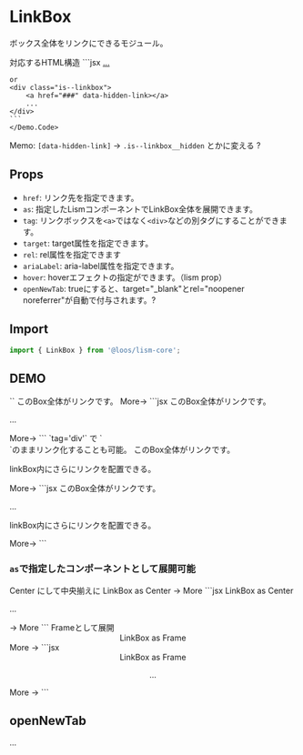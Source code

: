 

# LinkBox

ボックス全体をリンクにできるモジュール。

<Demo>
	<Demo.Title>対応するHTML構造</Demo.Title>
	<Demo.Code>
	```jsx
	<a href="###" class="is--linkbox">...</a>

	or
	<div class="is--linkbox">
		<a href="###" data-hidden-link></a>
		...
	</div>
	```
	</Demo.Code>
</Demo>

Memo: `[data-hidden-link]` → `.is--linkbox__hidden` とかに変える ?


## Props

- `href`: リンク先を指定できます。
- `as`: 指定したLismコンポーネントでLinkBox全体を展開できます。
- `tag`: リンクボックスを`<a>`ではなく`<div>`などの別タグにすることができます。
- `target`: target属性を指定できます。
- `rel`: rel属性を指定できます
- `ariaLabel`: aria-label属性を指定できます。
- `hover`: hoverエフェクトの指定ができます。（lism prop）
- `openNewTab`: trueにすると、target="_blank"とrel="noopener noreferrer"が自動で付与されます。?


## Import

```js
import { LinkBox } from '@loos/lism-core';
```

## DEMO

<Demo>
	<Demo.Title>
		`<LinkBox>`
	</Demo.Title>
	<Demo.Preview resize p={10}>
		<LinkBox href="#boxlink01" isFlow='s' p='box' bgc="pale">
			<Text fz="l">このBox全体がリンクです。</Text>
			<DammyText length="l" />
			<Text fz='s' ta="right" mbs={10}>More→</Text>
		</LinkBox>
	</Demo.Preview>
	<Demo.Code p={30}>
		```jsx
		<LinkBox href="#boxlink01" isFlow='s' p='box' bgc="pale">
			<Text fz="l">このBox全体がリンクです。</Text>
			<p>...</p>
			<Text fz='s' ta="right" mbs={10}>More→</Text>
		</LinkBox>
		```
	</Demo.Code>
</Demo>


<Demo>
	<Demo.Title>
		`tag='div'` で `<div>`のままリンク化することも可能。
	</Demo.Title>
	<Demo.Preview resize p={10}>
		<LinkBox tag='div' href="#boxlink02" isFlow='s' p='box' bgc="pale">
			<Text fz="l">このBox全体がリンクです。</Text>
			<DammyText length="l" />
			<p><Link href="#inner-link">linkBox内にさらにリンク</Link>を配置できる。</p>
			<Text fz='s' ta="right" mbs={10}>More→</Text>
		</LinkBox>
	</Demo.Preview>
	<Demo.Code p={20}>
		```jsx
		<LinkBox tag='div' href="#boxlink02" isFlow='s' p='box' bgc="pale">
			<Text fz="l">このBox全体がリンクです。</Text>
			<p>...</p>
			<p><Link href="#inner-link">linkBox内にさらにリンク</Link>を配置できる。</p>
			<Text fz='s' ta="right" mbs={10}>More→</Text>
		</LinkBox>
		```
	</Demo.Code>
</Demo>


### `as`で指定したコンポーネントとして展開可能

<Demo>
	<Demo.Title>
		Center にして中央揃えに
	</Demo.Title>
	<Demo.Preview resize p={10}>
		<LinkBox as={Center} href="#boxlink03" gap={20} p="box:l" bgc="pale">
			<Text fz="l">LinkBox as Center</Text>
			<DammyText length="m" />
			<Text>→ More</Text>
		</LinkBox>
	</Demo.Preview>
	<Demo.Code p={20}>
		```jsx
		<LinkBox as={Center} href="#boxlink03" gap={20} p="box:l" bgc="pale">
			<Text fz="l">LinkBox as Center</Text>
			<p>...</p>
			<Text>→ More</Text>
		</LinkBox>
		```
	</Demo.Code>
</Demo>

<Demo>
	<Demo.Title>
		Frameとして展開
	</Demo.Title>
	<Demo.Preview resize p={10}>
		<LinkBox as={Frame} href="#boxlink04" aspect="16/9" bgc="pale" p={20}>
			<Center size="cover" gap={20} jc="start">
				<Text fz="l">LinkBox as Frame</Text>
				<DammyText />
			</Center>
			<Layer position="right bottom" fz="s" p={20}>More →</Layer>
		</LinkBox>
	</Demo.Preview>
	<Demo.Code p={20}>
		```jsx
		<LinkBox as={Frame} href="#boxlink04" aspect="16/9" bgc="pale" p={20}>
			<Center size="cover" gap={20}>
				<Text fz="l">LinkBox as Frame</Text>
				<p>...</p>
			</Center>
			<Layer position="right bottom" fz="s" p={20}>More →</Layer>
		</LinkBox>
		```
	</Demo.Code>
</Demo>


## openNewTab
...
